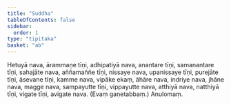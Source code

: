 ```yaml
---
title: "Suddha"
tableOfContents: false
sidebar:
  order: 1
type: "tipitaka"
basket: "ab"
---
```



<DynamicBreadcrumb />

<Division number="7">

<Paragraph number="1441">
Hetuyā nava, ārammaṇe tīṇi, adhipatiyā nava, anantare tīṇi, samanantare tīṇi, sahajāte nava, aññamaññe tīṇi, nissaye nava, upanissaye tīṇi, purejāte tīṇi, āsevane tīṇi, kamme nava, vipāke ekaṃ, āhāre nava, indriye nava, jhāne nava, magge nava, sampayutte tīṇi, vippayutte nava, atthiyā nava, natthiyā tīṇi, vigate tīṇi, avigate nava. (Evaṃ gaṇetabbaṃ.)

</Paragraph>
</Division>

<Paragraph number="1442" type="center">
Anulomaṃ.
</Paragraph>